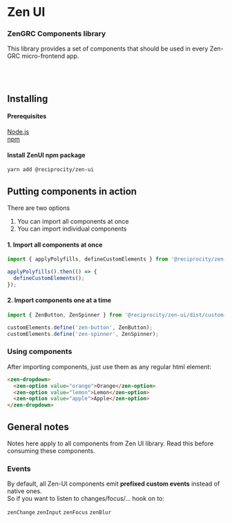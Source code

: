 <Meta title="Getting started" />

# Zen UI

### ZenGRC Components library

This library provides a set of components that should be used in every Zen-GRC micro-frontend app.

<br />
<br />

## Installing

#### Prerequisites

[Node.js](https://nodejs.org/en/download/package-manager/)<br/>
[npm](https://www.npmjs.com/get-npm)

#### Install ZenUI npm package

```bash
yarn add @reciprocity/zen-ui
```

## Putting components in action

There are two options

1. You can import all components at once
1. You can import individual components

#### 1. Import all components at once

```js
import { applyPolyfills, defineCustomElements } from '@reciprocity/zen-ui/loader';

applyPolyfills().then(() => {
  defineCustomElements();
});
```

#### 2. Import components one at a time

```js
import { ZenButton, ZenSpinner } from '@reciprocity/zen-ui/dist/custom-elements';

customElements.define('zen-button', ZenButton);
customElements.define('zen-spinner', ZenSpinner);
```

### Using components

After importing components, just use them as any regular html element:

```html
<zen-dropdown>
  <zen-option value="orange">Orange</zen-option>
  <zen-option value="lemon">Lemon</zen-option>
  <zen-option value="apple">Apple</zen-option>
</zen-dropdown>
```

## General notes

Notes here apply to all components from Zen UI library.
Read this before consuming these components.

### Events

By default, all Zen-UI components emit **prefixed custom events** instead of native ones.<br/>
So if you want to listen to changes/focus/... hook on to:

`zenChange`
`zenInput`
`zenFocus`
`zenBlur`
